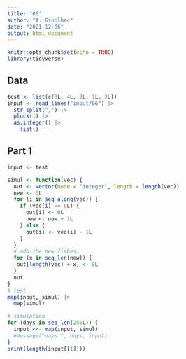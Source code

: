 ```yaml
---
title: '06'
author: "A. Ginolhac"
date: "2021-12-06"
output: html_document
---
```


```r
knitr::opts_chunk$set(echo = TRUE)
library(tidyverse)
```

## Data


```r
test <- list(c(3L, 4L, 3L, 1L, 2L))
input <- read_lines("input/06") |> 
  str_split(",") |>
  pluck(1) |> 
  as.integer() |> 
    list()
```


## Part 1


```r
input <- test

simul <- function(vec) {
  out <- vector(mode = "integer", length = length(vec))
  new <- 0L
  for (i in seq_along(vec)) {
    if (vec[i] == 0L) {
      out[i] <- 6L
      new <- new + 1L
    } else {
      out[i] <- vec[i] - 1L
    }
  }
  # add the new fishes
  for (x in seq_len(new)) {
   out[length(vec) + x] <- 8L
  }
  out
}
# test
map(input, simul) |> 
  map(simul) 

# simulation
for (days in seq_len(256L)) {
  input <<- map(input, simul)
  #message("days ", days, input)
}
print(length(input[[1]]))
```

